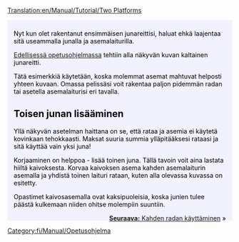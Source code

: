 [[Translation:en/Manual/Tutorial/Two Platforms]]

{{en/Tabs|2|1
|fi/Manual/Tutorial/Kaksi asemalaituria|1. Kaksi asemalaituria<!--
-->|fi/Manual/Tutorial/Kaksi rataa|2. Kaksi rataa}}
<div style="padding:.5em 1em 1em 1em; border-top:none; background-color:#f1f2fe; color:#000;">
{{fi/Manual/Tutorial/Tutorial}}
Nyt kun olet rakentanut ensimmäisen junareittisi, haluat ehkä laajentaa sitä useammalla junalla ja asemalaiturilla.

[[fi/Manual/Tutorial/Opetusohjelma|Edellisessä opetusohjelmassa]] tehtiin alla näkyvän kuvan kaltainen junareitti.
{{en/Phototable|[[File:en/Manual/Tutorial/Singletrain.png|400px]]|Kaksi asemalaituria ja yksi juna|none}}

Tätä esimerkkiä käytetään, koska molemmat asemat mahtuvat helposti yhteen kuvaan. Omassa pelissäsi voit rakentaa paljon pidemmän radan tai asetella asemalaiturisi eri tavalla.

==Toisen junan lisääminen==
Yllä näkyvän asetelman haittana on se, että rataa ja asemia ei käytetä kovinkaan tehokkaasti. Maksat suuria summia ylläpitääksesi rataasi ja sitä käyttää vain yksi juna!

Korjaaminen on helppoa - lisää toinen juna. Tällä tavoin voit aina lastata hiiltä kaivoksesta. Korvaa kaivoksen asema kahden asemalaiturin asemalla ja yhdistä toinen laituri rataan, kuten alla olevassa kuvassa on esitetty.
{{en/Phototable|[[File:en/Manual/Tutorial/TwotrainsOnetrack.png|400px]]|Kaivosasema kahdella asemalaiturilla.|none}}

Opastimet kaivosasemalla ovat kaksipuoleisia, koska junien tulee päästä kulkemaan niiden ohitse molempiin suuntiin.

<span style="float: right">[[fi/Manual/Tutorial/Kaksi rataa|'''Seuraava:''' Kahden radan käyttäminen]] &raquo;</span>
</div>
[[Category:fi/Manual/Opetusohjelma]]